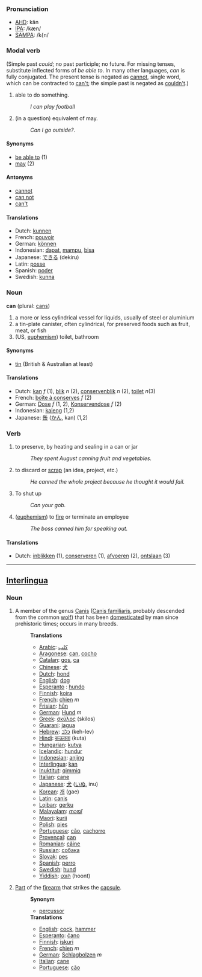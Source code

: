 === Pronunciation ===
*[[w:AHD|AHD]]: kăn
*[[w:IPA|IPA]]: /kæn/
*[[w:SAMPA|SAMPA]]: /k{n/

=== Modal verb ===
(Simple past ''could''; no past participle; no future.  For missing tenses, substitute inflected forms of ''be able to''.  In many other languages, ''can'' is fully conjugated.  The present tense is negated as [[cannot]], single word, which can be contracted to [[can't]]; the simple past is negated as [[couldn't]].)
# able to do something.
#:''I can play football''
# (in a question) equivalent of may.
#:''Can I go outside?''.

====Synonyms====
*[[be able to]] (1)
*[[may]] (2)

====Antonyms====
*[[cannot]]
*[[can not]]
*[[can't]]

==== Translations ====
*Dutch: [[kunnen]]
*French: [[pouvoir]]
*German: [[können]]
*Indonesian: [[dapat]], [[mampu]], [[bisa]]
*Japanese: [[できる]] (dekiru)
*Latin: [[posse]]
*Spanish: [[poder]]
*Swedish: [[kunna]]

=== Noun ===
'''can''' (plural: [[cans]])

# a more or less cylindrical vessel for liquids, usually of steel or aluminium
# a tin-plate canister, often cylindrical, for preserved foods such as fruit, meat, or fish
#(US, [[euphemism]]) toilet, bathroom

====Synonyms====
*[[tin]] (British & Australian at least)

==== Translations ====
*Dutch: [[kan]] ''f'' (1), [[blik]] ''n'' (2), [[conservenblik]] ''n'' (2), [[toilet]] ''n''(3)
*French: [[boîte à conserves]] ''f'' (2)
*German: [[Dose]] ''f'' (1, 2), [[Konservendose]] ''f'' (2)
*Indonesian: [[kaleng]] (1,2)
*Japanese: [[缶]] ([[かん]], kan) (1,2)

=== Verb ===
# to preserve, by heating and sealing in a can or jar
#:''They spent August canning fruit and vegetables.''
# to discard or [[scrap]] (an idea, project, etc.)
#:''He canned the whole project because he thought it would fail.''
# To shut up 
#:''Can your gob.''
# ([[euphemism]]) to [[fire]] or terminate an employee
#:''The boss canned him for speaking out.''

==== Translations ====
*Dutch: [[inblikken]] (1), [[conserveren]] (1), [[afvoeren]] (2), [[ontslaan]] (3)

----

==[[Interlingua]]==

===Noun===
#A member of the genus [[Canis]] ([[Canis familiaris]], probably descended from the common [[wolf]]) that has been [[domesticated]] by man since prehistoric times; occurs in many breeds.
#:'''Translations'''
#:*[[Arabic]]: [[كلب]]
#:*[[Aragonese]]: [[can]], [[cocho]]
#:*[[Catalan]]: [[gos]], [[ca]]
#:*[[Chinese]]: [[犬]]
#:*[[Dutch]]: [[hond]]
#:*[[English]]: [[dog]]
#:*[[Esperanto]] : [[hundo]]
#:*[[Finnish]]: [[koira]]
#:*[[French]]: [[chien]] ''m''
#:*[[Frisian]]: [[hûn]]
#:*[[German]]: [[Hund]] ''m''
#:*[[Greek]]: [[σκύλος]] (skilos)
#:*[[Guarani]]: [[jagua]]
#:*[[Hebrew]]: [[כלב]] (keh-lev)
#:*[[Hindi]]: [[कऊतता]] (kuta)
#:*[[Hungarian]]: [[kutya]]
#:*[[Icelandic]]: [[hundur]]
#:*[[Indonesian]]: [[anjing]]
#:*[[Interlingua]]: [[kan]]
#:*[[Inuktitut]]: [[qimmiq]]
#:*[[Italian]]: [[cane]]
#:*[[Japanese]]: [[犬]] ([[いぬ]], inu)
#:*[[Korean]]: [[개]] (gae)
#:*[[Latin]]: [[canis]]
#:*[[Lojban]]: [[gerku]]
#:*[[Malayalam]]: [[നായ്]]
#:*[[Maori]]: [[kurii]]
#:*[[Polish]]: [[pies]]
#:*[[Portuguese]]: [[cão]], [[cachorro]]
#:*[[Provençal]]: [[can]]
#:*[[Romanian]]: [[câine]]
#:*[[Russian]]: [[собака]]
#:*[[Slovak]]: [[pes]]
#:*[[Spanish]]: [[perro]]
#:*[[Swedish]]: [[hund]]
#:*[[Yiddish]]: [[הונט]] (hoont)
#[[Part]] of the [[firearm]] that strikes the [[capsule]].
#:'''Synonym'''
#:*[[percussor]]
#:'''Translations'''
#:*[[English]]: [[cock]], [[hammer]]
#:*[[Esperanto]]: [[ĉano]]
#:*[[Finnish]]: [[iskuri]]
#:*[[French]]: [[chien]] ''m''
#:*[[German]]: [[Schlagbolzen]] ''m''
#:*[[Italian]]: [[cane]]
#:*[[Portuguese]]: [[cão]]